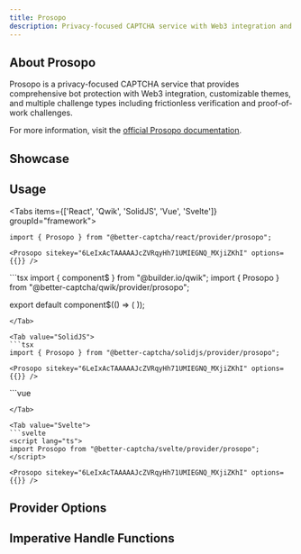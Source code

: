 ```yaml
---
title: Prosopo
description: Privacy-focused CAPTCHA service with Web3 integration and customizable themes
---
```



## About Prosopo

Prosopo is a privacy-focused CAPTCHA service that provides comprehensive bot protection with Web3 integration, customizable themes, and multiple challenge types including frictionless verification and proof-of-work challenges.

For more information, visit the [official Prosopo documentation](https://docs.prosopo.io/).

## Showcase

<Prosopo />

## Usage

<Tabs items={['React', 'Qwik', 'SolidJS', 'Vue', 'Svelte']} groupId="framework">
  <Tab value="React">
  ```tsx
  import { Prosopo } from "@better-captcha/react/provider/prosopo";

  <Prosopo sitekey="6LeIxAcTAAAAAJcZVRqyHh71UMIEGNQ_MXjiZKhI" options={{}} />
  ```
  </Tab>
  
  <Tab value="Qwik">
  ```tsx
  import { component$ } from "@builder.io/qwik";
  import { Prosopo } from "@better-captcha/qwik/provider/prosopo";

  export default component$(() => (
    <Prosopo sitekey="6LeIxAcTAAAAAJcZVRqyHh71UMIEGNQ_MXjiZKhI" options={{}} />
  ));
  ```
  </Tab>
  
  <Tab value="SolidJS">
  ```tsx
  import { Prosopo } from "@better-captcha/solidjs/provider/prosopo";

  <Prosopo sitekey="6LeIxAcTAAAAAJcZVRqyHh71UMIEGNQ_MXjiZKhI" options={{}} />
  ```
  </Tab>

  <Tab value="Vue">
  ```vue
  <template>
    <Prosopo
      sitekey="your-site-key"
      :options="{ theme: 'dark' }"
    />
  </template>

  <script setup lang="ts">
  import { Prosopo } from "@better-captcha/vue/provider/prosopo";
  </script>
  ```
  </Tab>

  <Tab value="Svelte">
  ```svelte
  <script lang="ts">
  import Prosopo from "@better-captcha/svelte/provider/prosopo";
  </script>

  <Prosopo sitekey="6LeIxAcTAAAAAJcZVRqyHh71UMIEGNQ_MXjiZKhI" options={{}} />
  ```
  </Tab>
</Tabs>

## Provider Options
<AutoTypeTable path="../../packages/core/src/providers/prosopo/types.d.ts" name="RenderParameters" />

## Imperative Handle Functions
<AutoTypeTable path="../../packages/core/src/providers/prosopo/provider.ts" name="ProsopoHandle" />
